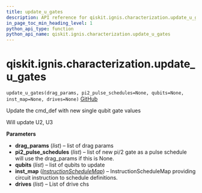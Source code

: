 ```yaml
---
title: update_u_gates
description: API reference for qiskit.ignis.characterization.update_u_gates
in_page_toc_min_heading_level: 1
python_api_type: function
python_api_name: qiskit.ignis.characterization.update_u_gates
---
```


<span id="qiskit-ignis-characterization-update-u-gates" />

# qiskit.ignis.characterization.update\_u\_gates

<span id="qiskit.ignis.characterization.update_u_gates" />

`update_u_gates(drag_params, pi2_pulse_schedules=None, qubits=None, inst_map=None, drives=None)` [GitHub](https://github.com/qiskit-community/qiskit-ignis/tree/stable/0.5/qiskit/ignis/characterization/calibrations/ibmq_utils.py "view source code")

Update the cmd\_def with new single qubit gate values

Will update U2, U3

**Parameters**

*   **drag\_params** (*list*) – list of drag params
*   **pi2\_pulse\_schedules** (*list*) – list of new pi/2 gate as a pulse schedule will use the drag\_params if this is None.
*   **qubits** (*list*) – list of qubits to update
*   **inst\_map** ([*InstructionScheduleMap*](qiskit.pulse.InstructionScheduleMap "qiskit.pulse.InstructionScheduleMap")) – InstructionScheduleMap providing circuit instruction to schedule definitions.
*   **drives** (*list*) – List of drive chs

